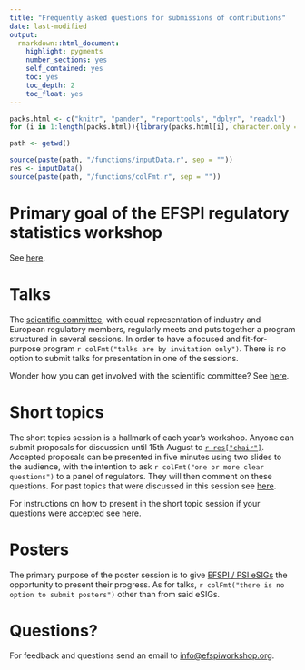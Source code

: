 ```yaml
---
title: "Frequently asked questions for submissions of contributions"
date: last-modified
output: 
  rmarkdown::html_document:
    highlight: pygments
    number_sections: yes
    self_contained: yes
    toc: yes
    toc_depth: 2
    toc_float: yes
---
```


```r
packs.html <- c("knitr", "pander", "reporttools", "dplyr", "readxl")
for (i in 1:length(packs.html)){library(packs.html[i], character.only = TRUE)}

path <- getwd()

source(paste(path, "/functions/inputData.r", sep = ""))
res <- inputData()
source(paste(path, "/functions/colFmt.r", sep = ""))
```

# Primary goal of the EFSPI regulatory statistics workshop

See [here](index.html).

# Talks

The [scientific committee](scicom.html), with equal representation of industry and European regulatory members, regularly meets and puts together a program structured in several sessions. In order to have a focused and fit-for-purpose program `r colFmt("talks are by invitation only")`. There is no option to submit talks for presentation in one of the sessions.

Wonder how you can get involved with the scientific committee? See [here](scicom.html).

# Short topics

The short topics session is a hallmark of each year's workshop. Anyone can submit proposals for discussion until 15th August to [`r res["chair"]`](mailto:`r res["chairmail"]`). Accepted proposals can be presented in five minutes using two slides to the audience, with the intention to ask `r colFmt("one or more clear questions")` to a panel of regulators. They will then comment on these questions. For past topics that were discussed in this session see [here](past.html#programs-slidedecks-and-recordings).

For instructions on how to present in the short topic session if your questions were accepted see [here](shorttopic.html).

# Posters

The primary purpose of the poster session is to give [EFSPI / PSI eSIGs](https://www.efspi.org/EFSPI/SIGS/EFSPI/Special_Interest_Groups/Special_Interest_Groups.aspx) the opportunity to present their progress. As for talks, `r colFmt("there is no option to submit posters")` other than from said eSIGs.

# Questions?

For feedback and questions send an email to [info@efspiworkshop.org](mailto:info@efspiworkshop.org).



